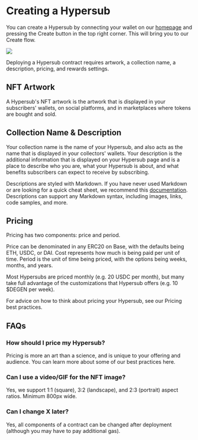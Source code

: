# Creating a Hypersub

You can create a Hypersub by connecting your wallet on our [homepage](http://hypersub.withfabric.xyz) and pressing the Create button in the top right corner. This will bring you to our Create flow.

![](https://lh7-us.googleusercontent.com/docsz/AD_4nXeFI_3K-cX4SB873j2MH8J1PA_zICmdgg_I4D8-EPuq1to9XkD_V9K760124nu5hf29u3cHg85yEyYucrh6zFIchL7VKKTEkb_Gn4xB0GdwJ4CfTvb6VjN7vlFha7pHB04KggdUlK0FkwM2nFfl2LwObhke?key=CzS0AyB6sNDvfFCqEEQhVQ)

Deploying a Hypersub contract requires artwork, a collection name, a description, pricing, and rewards settings.

## NFT Artwork

A Hypersub's NFT artwork is the artwork that is displayed in your subscribers' wallets, on social platforms, and in marketplaces where tokens are bought and sold.

## Collection Name & Description

Your collection name is the name of your Hypersub, and also acts as the name that is displayed in your collectors' wallets. Your description is the additional information that is displayed on your Hypersub page and is a place to describe who you are, what your Hypersub is about, and what benefits subscribers can expect to receive by subscribing.

Descriptions are styled with Markdown. If you have never used Markdown or are looking for a quick cheat sheet, we recommend this [documentation](https://www.markdownguide.org/basic-syntax/). Descriptions can support any Markdown syntax, including images, links, code samples, and more.

## Pricing

Pricing has two components: price and period.

Price can be denominated in any ERC20 on Base, with the defaults being ETH, USDC, or DAI. Cost represents how much is being paid per unit of time. Period is the unit of time being priced, with the options being weeks, months, and years.

Most Hypersubs are priced monthly (e.g. 20 USDC per month), but many take full advantage of the customizations that Hypersub offers (e.g. 10 $DEGEN per week).

For advice on how to think about pricing your Hypersub, see our Pricing best practices.

## FAQs

### How should I price my Hypersub?

Pricing is more an art than a science, and is unique to your offering and audience. You can learn more about some of our best practices here.

### Can I use a video/GIF for the NFT image?

Yes, we support 1:1 (square), 3:2 (landscape), and 2:3 (portrait) aspect ratios. Minimum 800px wide.

### Can I change X later?

Yes, all components of a contract can be changed after deployment (although you may have to pay additional gas).